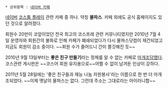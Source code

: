 * 상위항목 : [[네이버 카페]]

[[네이버]] [[코스프레|코스튬 플레이]] 관련 카페 중 하나. 약칭 '''물파스'''. 카페 외에도 공식 홈페이지도 있던 것으로 알려졌다. 

회원수 20만이 코앞이었던 전국 최고의 코스프레 관련 커뮤니티였지만 2010년 7월 4일 운영자와 회원간의 불화로 인해 카페가 폐쇄되었다가 다시 물파스닷컴이 재건되었고 지금도 회원이 감소 중이다. ~~회원 수가 줄어드니 간이 쫄깃해진 듯~~ 

2010년 9월 13일부터는 '''좋은 친구 만들기'''라는 정체를 알 수 없는 카페로 [[마개조]]당했다. 코스관련 게시판은 ~~코스어 회원 유지용으로~~어쩔 수 없이 남겨둔 인상이 강하다. 

2011년 5월 28일에는 '좋은 친구들과 재능 나눔 자원봉사'라는 이름으로 한 번 더 마개조되었다. ~~이제 옛날의 물파스는 없다. 그런데 주소는 그대로라는 아이러니함~~
